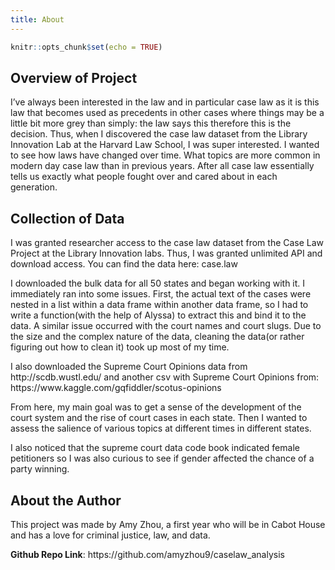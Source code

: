 ```yaml
---
title: About
---
```

```r
knitr::opts_chunk$set(echo = TRUE)
```

## Overview of Project
I've always been interested in the law and in particular case law as it is this law that becomes used as precedents in other cases where things may be a little bit more grey than simply: the law says this therefore this is the decision. Thus, when I discovered the case law dataset from the Library Innovation Lab at the Harvard Law School, I was super interested. I wanted to see how laws have changed over time. What topics are more common in modern day case law than in previous years. After all case law essentially tells us exactly what people fought over and cared about in each generation.

## Collection of Data
I was granted researcher access to the case law dataset from the Case Law Project at the Library Innovation labs. Thus, I was granted unlimited API and download access. You can find the data here: case.law

I downloaded the bulk data for all 50 states and began working with it. I immediately ran into some issues. First, the actual text of the cases were nested in a  list within a data frame within another data frame, so I had to write a function(with the help of Alyssa) to extract this and bind it to the data. A similar issue occurred with the court names and court slugs. Due to the size and the complex nature of the data, cleaning the data(or rather figuring out how to clean it) took up most of my time. 

I also downloaded the Supreme Court Opinions data from http://scdb.wustl.edu/ and another csv with Supreme Court Opinions from: https://www.kaggle.com/gqfiddler/scotus-opinions 

From here, my main goal was to get a sense of the development of the court system and the rise of court cases in each state. Then I wanted to assess the salience of various topics at different times in different states. 

I also noticed that the supreme court data code book indicated female petitioners so I was also curious to see if gender affected the chance of a party winning. 


## About the Author
This project was made by Amy Zhou, a first year who will be in Cabot House and has a love for criminal justice, law, and data. 


**Github Repo Link**: https://github.com/amyzhou9/caselaw_analysis